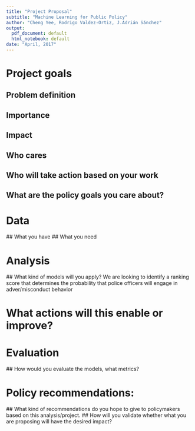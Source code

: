 ```yaml
---
title: "Project Proposal"
subtitle: "Machine Learning for Public Policy"
author: "Cheng Yee, Rodrigo Valdez-Ortiz, J.Adrián Sánchez"
output:
  pdf_document: default
  html_notebook: default
date: "April, 2017"
---
```


# Project goals

## Problem definition
## Importance
## Impact
## Who cares
## Who will take action based on your work
## What are the policy goals you care about?

# Data
  ## What you have
  ## What you need

# Analysis
  ## What kind of models will you apply?
  We are looking to identify a ranking score that determines the probability that police officers will engage in adver/misconduct behavior

# What actions will this enable or improve?

# Evaluation
  ## How would you evaluate the models, what metrics? 

# Policy recommendations: 
  ## What kind of recommendations do you hope to give to policymakers based on this analysis/project. 
  ## How will you validate whether what you are proposing will have the desired impact?